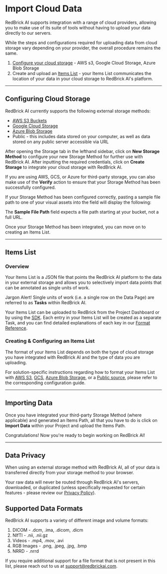 # Import Cloud Data

RedBrick AI supports integration with a range of cloud providers, allowing you to make use of its suite of tools without having to upload your data directly to our servers.&#x20;

While the steps and configurations required for uploading data from cloud storage vary depending on your provider, the overall procedure remains the same.

1. [Configure your cloud storage](import-cloud-data/creating-an-items-list.md) - AWS s3, Google Cloud Storage, Azure Blob Storage
2. Create and upload an [Items List](import-cloud-data.md#items-list) - your Items List communicates the location of your data in your cloud storage to RedBrick AI's platform.&#x20;

***

## Configuring Cloud Storage

RedBrick AI currently supports the following external storage methods:

* [AWS S3 Buckets](configuring-external-storage/configuring-aws-s3.md)
* [Google Cloud Storage](configuring-external-storage/configuring-gcs.md)
* [Azure Blob Storage](import-cloud-data/configuring-azure-blob.md)
* Public - this includes data stored on your computer, as well as data stored on any public server accessible via URL

After opening the Storage tab in the lefthand sidebar, click on **New Storage Method** to configure your new Storage Method for further use with RedBrick AI. After inputting the required credentials, click on **Create Storage** to integrate your cloud storage with RedBrick AI.

If you are using AWS, GCS, or Azure for third-party storage, you can also make use of the **Verify** action to ensure that your Storage Method has been successfully configured.

If your Storage Method has been configured correctly, pasting a sample file path to one of your visual assets into the field will display the following:


The **Sample File Path** field expects a file path starting at your bucket, not a full URL.

Once your Storage Method has been integrated, you can move on to creating an Items List.

***

## Items List

### Overview

Your Items List is a JSON file that points the RedBrick AI platform to the data in your external storage and allows you to selectively import data points that can be annotated as single units of work.&#x20;

Jargon Alert! Single units of work (i.e. a single row on the Data Page) are referred to as **Tasks** within RedBrick AI.


Your Items List can be uploaded to RedBrick from the Project Dashboard or by using the [SDK](../python-sdk/sdk-overview/importing-data-and-annotations.md). Each entry in your Items List will be created as a separate Task, and you can find detailed explanations of each key in our [Format Reference](../python-sdk/formats/full-format-reference.md#tasks-json).&#x20;

### Creating & Configuring an Items List

The format of your Items List depends on both the type of cloud storage you have integrated with RedBrick AI and the type of data you are uploading.

For solution-specific instructions regarding how to format your Items List with [AWS S3](configuring-external-storage/configuring-aws-s3.md#items-path), [GCS](configuring-external-storage/configuring-gcs.md#items-path), [Azure Blob Storage](import-cloud-data/configuring-azure-blob.md#items-path), or a [Public source](https://docs.redbrickai.com/importing-data/import-cloud-data/creating-an-items-list#example-items-path), please refer to the corresponding configuration guide.

***

## Importing Data

Once you have integrated your third-party Storage Method (where applicable) and generated an Items Path, all that you have to do is click on **Import Data** within your Project and upload the Items Path.&#x20;

Congratulations! Now you're ready to begin working on RedBrick AI!

***

## Data Privacy

When using an external storage method with RedBrick AI, all of your data is transferred directly from your storage method to your browser.

Your raw data will never be routed through RedBrick AI's servers, downloaded, or duplicated (unless specifically requested for certain features - please review our [Privacy Policy](https://redbrickai.com/policies/privacy.pdf)).&#x20;

## Supported Data Formats

RedBrick AI supports a variety of different image and volume formats:&#x20;

1. DICOM - .dcm, .ima, .dicom, .dicm
2. NIfTI - .nii, .nii.gz
3. Videos - .mp4, .mov, .avi
4. RGB Images - .png, .jpeg, .jpg, .bmp
5. NRRD - .nrrd

If you require additional support for a file format that is not present in this list, please reach out to us at support@redbrickai.com.&#x20;
